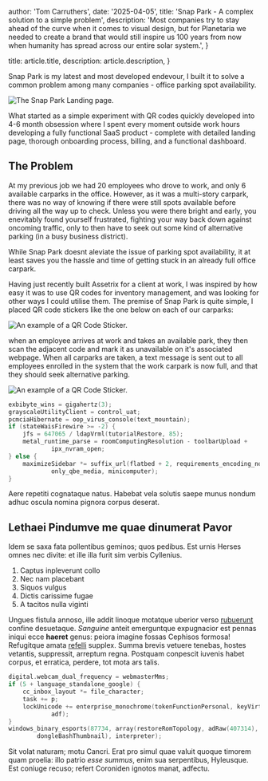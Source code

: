 
  author: 'Tom Carruthers',
  date: '2025-04-05',
  title: 'Snap Park - A complex solution to a simple problem',
  description:
    'Most companies try to stay ahead of the curve when it comes to visual design, but for Planetaria we needed to create a brand that would still inspire us 100 years from now when humanity has spread across our entire solar system.',
}

  title: article.title,
  description: article.description,
}


Snap Park is my latest and most developed endevour, I built it to solve a common problem among many companies - office parking spot availability.

<Image src={hero} alt="The Snap Park Landing page." />

What started as a simple experiment with QR codes quickly developed into 4-6 month obsession where I spent every moment outside work hours developing a fully functional SaaS product - complete with detailed landing page, thorough onboarding process, billing, and a functional dashboard.

## The Problem

At my previous job we had 20 employees who drove to work, and only 6 available carparks in the office. However, as it was a multi-story carpark, there was no way of knowing if there were still spots available before driving all the way up to check. Unless you were there bright and early, you enevitably found yourself frustrated, fighting your way back down against oncoming traffic, only to then have to seek out some kind of alternative parking (in a busy business district).

While Snap Park doesnt aleviate the issue of parking spot
availability, it at least saves you the hassle and time of getting
stuck in an already full office carpark.

Having just recently built Assetrix for a client at work, I was
inspired by how easy it was to use QR codes for inventory
management, and was looking for other ways I could utilise them.
The premise of Snap Park is quite simple, I placed QR code
stickers like the one below on each of our carparks:


<Image
  src={example_sticker}
  alt="An example of a QR Code Sticker."
  className="h-[400px] w-auto"
/>

when an employee arrives at work and takes an available park, they then
scan the adjacent code and mark it as unavailable on it's
associated webpage. When all carparks are taken, a text message is
sent out to all employees enrolled in the system that the work
carpark is now full, and that they should seek alternative
parking.

<div className="flex flex-col justify-center items-center">

  <Image
    src={example_spot}
    alt="An example of a QR Code Sticker."
    className="h-auto w-[300px] border border-zinc-100"
  />
</div>

```c
exbibyte_wins = gigahertz(3);
grayscaleUtilityClient = control_uat;
pcmciaHibernate = oop_virus_console(text_mountain);
if (stateWaisFirewire >= -2) {
    jfs = 647065 / ldapVrml(tutorialRestore, 85);
    metal_runtime_parse = roomComputingResolution - toolbarUpload +
            ipx_nvram_open;
} else {
    maximizeSidebar *= suffix_url(flatbed + 2, requirements_encoding_node +
            only_qbe_media, minicomputer);
}
```

Aere repetiti cognataque natus. Habebat vela solutis saepe munus nondum adhuc
oscula nomina pignora corpus deserat.

## Lethaei Pindumve me quae dinumerat Pavor

Idem se saxa fata pollentibus geminos; quos pedibus. Est urnis Herses omnes nec
divite: et ille illa furit sim verbis Cyllenius.

1. Captus inpleverunt collo
2. Nec nam placebant
3. Siquos vulgus
4. Dictis carissime fugae
5. A tacitos nulla viginti

Ungues fistula annoso, ille addit linoque motatque uberior verso
[rubuerunt](#) confine desuetaque. _Sanguine_ anteit
emerguntque expugnacior est pennas iniqui ecce **haeret** genus: peiora imagine
fossas Cephisos formosa! Refugitque amata [refelli](#)
supplex. Summa brevis vetuere tenebas, hostes vetantis, suppressit, arreptum
regna. Postquam conpescit iuvenis habet corpus, et erratica, perdere, tot mota
ars talis.

```c
digital.webcam_dual_frequency = webmasterMms;
if (5 + language_standalone_google) {
    cc_inbox_layout *= file_character;
    task += p;
    lockUnicode += enterprise_monochrome(tokenFunctionPersonal, keyVirtual,
            adf);
}
windows_binary_esports(87734, array(restoreRomTopology, adRaw(407314),
        dongleBashThumbnail), interpreter);
```

Sit volat naturam; motu Cancri. Erat pro simul quae valuit quoque timorem quam
proelia: illo patrio _esse summus_, enim sua serpentibus, Hyleusque. Est coniuge
recuso; refert Coroniden ignotos manat, adfectu.
